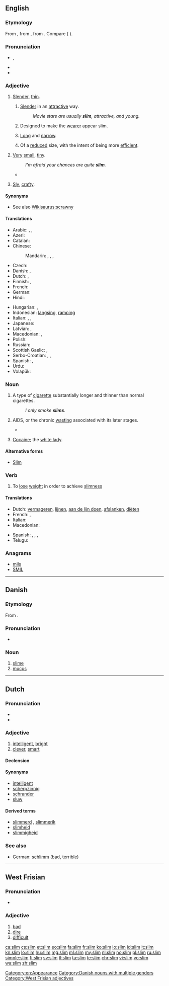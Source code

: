 {{also|slím}}
==English==

===Etymology===
From {{etyl|nl|en}} {{term|slim||bad, sly, clever|lang=nl}}, from {{etyl|dum|en}} {{term|slim||bad, crooked|lang=dum}}, from {{etyl|gem-pro|en}} {{term/t|gem-pro|*slembaz||oblique, crooked}}. Compare {{etyl|gmh|-}} {{term|slimp||slanting, awry|lang=gmh}} ({{etyl|de|-}} {{term|schlimm||bad|lang=de}}).

===Pronunciation===
* {{IPA|/slɪm/}}, {{X-SAMPA|/"slIm/}}
* {{audio|en-us-slim.ogg|Audio (US)}}
* {{rhymes|ɪm}}

===Adjective===
{{en-adj|slimmer}}

# [[slender|Slender]], [[thin]].
## {{context|of a person or a person's build|lang=en}} [[slender|Slender]] in an [[attractive]] way.
##: ''Movie stars are usually '''slim''', attractive, and young.''
## {{context|by extension|of clothing|lang=en}} Designed to make the [[wearer]] appear slim.
## {{context|of an object|lang=en}} [[long|Long]] and [[narrow]].
## {{context|of a workforce|lang=en}} Of a [[reduced]] size, with the intent of being more [[efficient]].
# {{context|of something abstract like a chance or margin|lang=en}} [[very|Very]] [[small]], [[tiny]].
#: ''I'm afraid your chances are quite '''slim'''.''
#* {{quote-news
|year=2011
|date=January 15
|author=Saj Chowdhury
|title=Man City 4 - 3 Wolves
|work=BBC
|url=http://news.bbc.co.uk/sport2/hi/football/eng_prem/9357962.stm
|page=
|passage=Wolves' debatable third in the last 10 minutes, with the ball only crossing the line by the '''slimmest''' of margins if at all, ensured a cracking finale, although City would have been left aggrieved had they let the win slip. }}
# {{context|South Africa|lang=en}} [[sly|Sly]], [[crafty]].

====Synonyms====
* See also [[Wikisaurus:scrawny]]

====Translations====
{{trans-top|slender}}
* Arabic: {{t-|ar|نحيل|tr=naḥīl|sc=Arab}}, {{t-|ar|نحيف|tr=naḥīf|sc=Arab}}, {{t-|ar|أهيف|tr=ʾahīf|sc=Arab}}
* Azeri: {{t-|az|incə}}
* Catalan: {{t+|ca|prim}}
* Chinese:
*: Mandarin: {{t|cmn|苗條|sc=Hani}}, {{t|cmn|苗条|tr=miáotiáo|sc=Hani}}, {{t|cmn|纖細|sc=Hani}}, {{t|cmn|纤细|tr=xiānxì|sc=Hani}}
* Czech: {{t+|cs|štíhlý|m}}
* Danish: {{t-|da|slank}}, {{t-|da|tynd}}
* Dutch: {{t+|nl|slank}}, {{t+|nl|dun}}
* Finnish: {{t+|fi|hoikka}}, {{t+|fi|laiha}}
* French: {{t+|fr|mince}}
* German: {{t+|de|schlank}}
* Hindi: {{t+|hi|पतला|tr=patlā}}
{{trans-mid}}
* Hungarian: {{t+|hu|karcsú}}, {{t+|hu|vékony}}
* Indonesian: [[langsing]], [[ramping]]
* Italian: {{t+|it|snello}}, {{t+|it|magro}}, {{t-|it|affusolato}}
* Japanese: {{t-|ja|ほっそり|tr=hossori-shita|alt=ほっそりした|sc=Jpan}}
* Latvian: {{t-|lv|slaids}}, {{t-|lv|tievs}}
* Macedonian: {{t-|mk|слаб|m|tr=slab}},  {{t-|mk|тенок|m|tr=ténok}}
* Polish: {{t+|pl|szczupły|m}}
* Russian: {{t+|ru|стройный|tr=strójnyj}}
* Scottish Gaelic: {{t-|gd|caol}},  {{t-|gd|seang}}
* Serbo-Croatian: {{t-|sh|vitak}}, {{t-|sh|mršav}}, {{t-|sh|mršav}}
* Spanish: {{t+|es|flaco}}, {{t+|es|delgado}}
* Urdu: {{t-|ur|پتلا|tr=patlā|sc=ur-Arab}}
* Volapük: {{t+|vo|lunedik}}
{{trans-bottom}}

===Noun===
{{en-noun}}

# A type of [[cigarette]] substantially longer and thinner than normal cigarettes.
#: ''I only smoke '''slims'''.''
# {{context|East Africa|lang=en}} AIDS, or the chronic [[wasting]] associated with its later stages.
#* {{quote-book|2003|Charled F. Gilks|editors=David A. Warrell et al.|chapter=HIV in the Developing World|Oxford Textbook of Medicine|edition=4th ed.|volume=Volume 1|url=http://books.google.com/books?id=o35zXS3B_TUC|isbn=0198570147|page=446
|passage=As in the West, only about 50 per cent of patients with '''slim''' fully investigated will have a putative pathogen identified.}}
# {{context|slang|uncountable|lang=en}} [[cocaine|Cocaine]]; the [[white lady]].

====Alternative forms====
* {{sense|AIDS}} [[Slim]]

===Verb===
{{en-verb|slims|slimming|slimmed|slimmed}}

# To [[lose]] [[weight]] in order to achieve [[slimness]]

====Translations====
{{trans-top|lose weight}}
* Dutch: [[vermageren]], [[lijnen]], [[aan de lijn doen]], [[afslanken]], [[diëten]]
* French: {{t+|fr|maigrir}}, {{t+|fr|mincir}}
* Italian: {{t+|it|dimagrire}}
* Macedonian: {{t-|mk|слабее|tr=slábee}}
{{trans-mid}}
* Spanish: {{t-|es|adelgazarse}},  {{t-|es|enflaquecer}},  {{t-|es|enflaquecerse}},  {{t+|es|enflacar}}
* Telugu: {{t-|te|సన్నబడు|tr=sannabadu|sc=Telu}}
{{trans-bottom}}

===Anagrams===
* [[mils#English|mils]]
* [[SMIL#English|SMIL]]

[[Category:en:Appearance]]

----

==Danish==

===Etymology===
From {{etyl|non|da}} {{term|slím||slime|lang=non}}.

===Pronunciation===
* {{IPA|/sliːm/|[sliːˀm]|lang=da}}

===Noun===
{{head|da|noun|g=c|g2=n|singular definite|slimen|or|slimet|uncountable}}

# [[slime]]
# [[mucus]]

[[Category:Danish nouns with multiple genders]]

----

==Dutch==

===Pronunciation===
* {{rhymes|ɪm|lang=nl}}
* {{audio|Nl-slim.ogg|audio}}

===Adjective===
{{nl-adj|slimmer}}

# [[intelligent]], [[bright]]
# [[clever]], [[smart]]

====Declension====
{{nl-decl-adj|slimme}}

====Synonyms====
* [[intelligent]]
* [[scherpzinnig]]
* [[schrander]]
* [[sluw]]

====Derived terms====
* [[slimmerd]] {{g|m}}, [[slimmerik]] {{g|m}}
* [[slimheid]]
* [[slimmigheid]]

===See also===
* German: [[schlimm]] (bad, terrible)

----

==West Frisian==

===Pronunciation===

* {{IPA|/slɪm/|lang=fy}}

===Adjective===
{{head|fy|adjective}}

# [[bad]]
# [[dire]]
# [[difficult]]

[[Category:West Frisian adjectives]]

[[ca:slim]]
[[cs:slim]]
[[et:slim]]
[[eo:slim]]
[[fa:slim]]
[[fr:slim]]
[[ko:slim]]
[[io:slim]]
[[id:slim]]
[[it:slim]]
[[kn:slim]]
[[lo:slim]]
[[hu:slim]]
[[mg:slim]]
[[ml:slim]]
[[my:slim]]
[[nl:slim]]
[[no:slim]]
[[pl:slim]]
[[ru:slim]]
[[simple:slim]]
[[fi:slim]]
[[sv:slim]]
[[tl:slim]]
[[ta:slim]]
[[te:slim]]
[[chr:slim]]
[[vi:slim]]
[[vo:slim]]
[[wa:slim]]
[[zh:slim]]